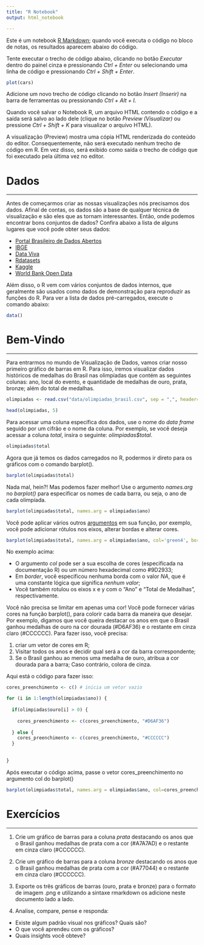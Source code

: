 ```yaml
---
title: "R Notebook"
output: html_notebook

---
```

Este é um notebook [R Markdown](http://rmarkdown.rstudio.com); quando você executa o código no bloco de notas, os resultados aparecem abaixo do código.

Tente executar o trecho de código abaixo, clicando no botão *Executar* dentro do painel cinza e pressionando *Ctrl + Enter* ou selecionando uma linha de código e pressionando *Ctrl + Shift + Enter*.

```r
plot(cars)
```

Adicione um novo trecho de código clicando no botão *Insert (Inserir)* na barra de ferramentas ou pressionando *Ctrl + Alt + I*.

Quando você salvar o Notebook R, um arquivo HTML contendo o código e a saída será salvo ao lado dele (clique no botão *Preview (Visualizar)* ou pressione *Ctrl + Shift + K* para visualizar o arquivo HTML).

A visualização (Preview) mostra uma cópia HTML renderizada do conteúdo do editor. Consequentemente, não será executado nenhum trecho de código em R. Em vez disso, será exibido como saída o trecho de código que foi executado pela última vez no editor.


# Dados

***

Antes de começarmos criar as nossas visualizações nós precisamos dos dados. Afinal de contas, os dados são a base de qualquer técnica de visualização e são eles que as tornam interessantes. Então, onde podemos encontrar bons conjuntos de dados? Confira abaixo a lista de alguns lugares que você pode obter seus dados:


* [Portal Brasileiro de Dados Abertos](http://dados.gov.br/)
* [IBGE](https://www.ibge.gov.br/)
* [Data Viva](http://dataviva.info/pt/data/)
* [Rdatasets](https://vincentarelbundock.github.io/Rdatasets/)
* [Kaggle](https://www.kaggle.com/datasets)
* [World Bank Open Data](https://data.worldbank.org/)


Além disso, o R vem com vários conjuntos de dados internos, que geralmente são usados como dados de demonstração para reproduzir as funções do R. Para ver a lista de dados pré-carregados, execute o comando abaixo:


```r
data()

```



# Bem-Vindo
***

Para entrarmos no mundo de Visualização de Dados, vamos criar nosso primeiro gráfico de barras em R.
Para isso, iremos visualizar dados históricos de medalhas do Brasil nas olimpíadas que contém as seguintes colunas: ano, local do evento, e quantidade de medalhas de ouro, prata, bronze; além do total de medalhas.


```r

olimpiadas <- read.csv("data/olimpiadas_brasil.csv", sep = ",", header=TRUE)

head(olimpiadas, 5)

```

Para acessar uma coluna específica dos dados, use o nome do *data frame* seguido por um cifrão e o nome da coluna. 
Por exemplo, se você deseja acessar a coluna *total*, insira o seguinte: *olimpiadas$total*.


```r

olimpiadas$total

```

Agora que já temos os dados carregados no R, podermos ir direto para os gráficos com o comando barplot().

```r

barplot(olimpiadas$total)

```
Nada mal, hein?! Mas podemos fazer melhor! 
Use o argumento *names.arg* no *barplot()* para especificar os nomes de cada barra, ou seja, o ano de cada olimpíada.



```r

barplot(olimpiadas$total, names.arg = olimpiadas$ano)

```

Você pode aplicar vários outros [argumentos](https://www.rdocumentation.org/packages/graphics/versions/3.6.1/topics/barplot) em sua função, por exemplo, você pode adicionar rótulos nos eixos, alterar bordas e alterar cores.





```r

barplot(olimpiadas$total, names.arg = olimpiadas$ano, col='green4', border=NA, xlab="Ano", ylab="Total de Medalhas")

```

No exemplo acima:

* O argumento *col* pode ser a sua escolha de cores (especificada na documentação R) ou um número hexadecimal como #9D2933;
* Em *border*, você especificou nenhuma borda com o valor *NA*, que é uma constante lógica que significa  *nenhum valor*;
* Você também rotulou os eixos x e y com o "Ano" e "Total de Medalhas", respectivamente.


Você não precisa se limitar em apenas uma cor! Você pode fornecer várias cores na função barplot(), para colorir cada barra da maneira que desejar. Por exemplo, digamos que você queira destacar os anos em que o Brasil ganhou medalhas de ouro na cor dourada (#D6AF36) e o restante em cinza claro (#CCCCCC). Para fazer isso, você precisa:

1. criar um vetor de cores em R; 
2. Visitar todos os anos e decidir qual será a cor da barra correspondente;
3. Se o Brasil ganhou ao menos uma medalha de ouro, atribua a cor dourada para a barra; Caso contrário, colora de cinza. 

Aqui está o código para fazer isso:

```r

cores_preenchimento <- c() # inicia um vetor vazio

for (i in 1:length(olimpiadas$ano)) {
  
  if(olimpiadas$ouro[i] > 0) {
    
    cores_preenchimento <- c(cores_preenchimento, "#D6AF36")
    
  } else {
    cores_preenchimento <- c(cores_preenchimento, "#CCCCCC")
  }
  
  
}

```


Após executar o código acima, passe o vetor cores_preenchimento no argumento col do barplot()


```r

barplot(olimpiadas$total, names.arg = olimpiadas$ano, col=cores_preenchimento, border=NA, xlab="Ano", ylab="Total de Medalhas")

````  




# Exercícios

***

1. Crie um gráfico de barras para a coluna *prata* destacando os anos que o Brasil ganhou medalhas de prata com a cor (#A7A7AD) e o restante em cinza claro (#CCCCCC).

2. Crie um gráfico de barras para a coluna *bronze* destacando os anos que o Brasil ganhou medalhas de prata com a cor (#A77044) e o restante em cinza claro (#CCCCCC).

3. Exporte os três gráficos de barras (ouro, prata e bronze) para o formato de imagem .png e utilizando a sintaxe rmarkdown os adicione neste documento lado a lado.

4. Analise, compare, pense e responda:

  + Existe algum padrão visual nos gráficos? Quais são?
  + O que você aprendeu com os gráficos?
  + Quais insights você obteve?













